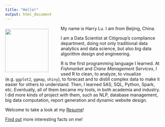 ```yaml
---
title: "Hello!"
output: html_document
---
```

<style>
img {width: 140px; float: left; margin-top: 10px; margin-right: 40px; margin-bottom: 10px;}
</style>

![](Business_Photo_Small.png)

My name is Harry Lu. I am from Beijing, China.

I am a Data Scientist at Citigroup's compliance department, doing not only traditional data analytics and data science, but also big data algorithm design and engineering.

R is the first programming language I learned. At *Fishmarket* and *Crane Management Services*, I used R to clean, to analyze, to visualize (e.g. `ggplot2`, `ggmap`, `shiny`), to forecast and to distill complex data to make it easier for others to understand. Then, I learned SAS, SQL, Python, Spark, etc. Eventually, all of them became my tools, in both academia and industry. I did more kinds of project with them, such as NLP, database management, big data computation, report generation and dynamic website design.

Welcome to take a look at my [Resume](Resume.html)!

[Find out](About.html) more interesting facts on me!



<script type="text/javascript">
var caution = false
function setCookie(name, value, expires, path, domain, secure) {
  var curCookie = name + "=" + escape(value) +
                  ((expires)?"; expires=" + expires.toGMTString() : "") +
                  ((path)?"; path=" + path : "") +
                  ((domain)?"; domain=" + domain : "") +
                  ((secure)?"; secure" : "")
  if (!caution || (name + "=" + escape(value)).length <= 4000) {
    document.cookie = curCookie
  }
  else if(confirm("Cookie exceeds 4KB and will be cut!")) {
    document.cookie = curCookie
  }
}
function getCookie(name) {
  var prefix = name + "="
  var cookieStartIndex = document.cookie.indexOf(prefix)
  if (cookieStartIndex == -1) {
    return null
  }    
  var cookieEndIndex=document.cookie.indexOf(";", cookieStartIndex + prefix.length)
  if(cookieEndIndex == -1) {
    cookieEndIndex = document.cookie.length
  }
  return unescape(document.cookie.substring(cookieStartIndex + prefix.length, cookieEndIndex))
}
function deleteCookie(name, path, domain) {
  if(getCookie(name)) {
    document.cookie = name + "=" +
                      ((path)?"; path=" + path : "") +
                      ((domain)?"; domain=" + domain : "") +
                      "; expires=Thu, 01-Jan-70 00:00:01 GMT"
  }
}
function fixDate(date) {
  var base = new Date(0)
  var skew = base.getTime()
  if(skew > 0) {
    date.setTime(date.getTime() - skew)
  }    
}
var now = new Date()
fixDate(now)
now.setTime(now.getTime() + 365 * 24 * 60 * 60 * 1000)
var visits = getCookie("counter")
if(!visits) {
  visits = 1;
}  
else {
  visits = parseInt(visits) + 1;
}  
setCookie("counter", visits, now)
document.write("Number of Visit: " + visits)
</script>